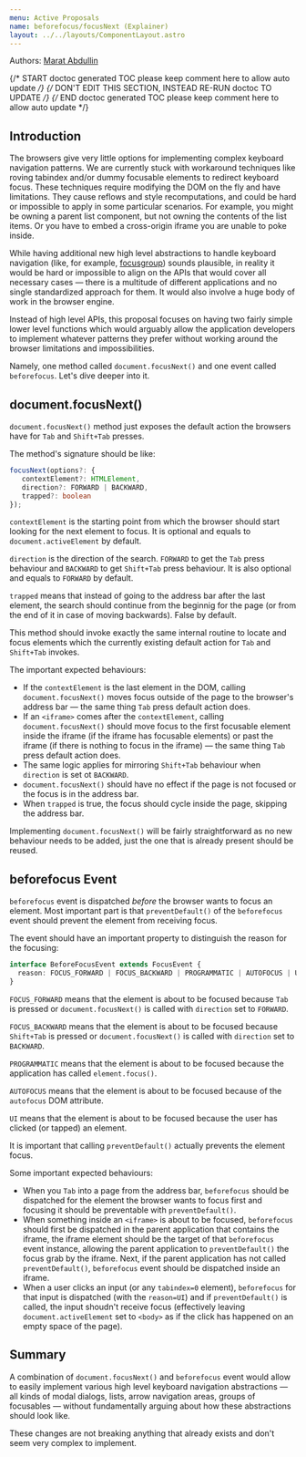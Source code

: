 ```yaml
---
menu: Active Proposals
name: beforefocus/focusNext (Explainer)
layout: ../../layouts/ComponentLayout.astro
---
```


Authors: [Marat Abdullin](https://github.com/mshoho)

{/* START doctoc generated TOC please keep comment here to allow auto update */}
{/* DON'T EDIT THIS SECTION, INSTEAD RE-RUN doctoc TO UPDATE */}
{/* END doctoc generated TOC please keep comment here to allow auto update */}

## Introduction

The browsers give very little options for implementing complex keyboard navigation
patterns. We are currently stuck with workaround techniques like roving tabindex and/or
dummy focusable elements to redirect keyboard focus. These techniques require modifying the
DOM on the fly and have limitations. They cause reflows and style recomputations, and
could be hard or impossible to apply in some particular scenarios. For example, you might
be owning a parent list component, but not owning the contents of the list items. Or
you have to embed a cross-origin iframe you are unable to poke inside.

While having additional new high level abstractions to handle keyboard navigation (like,
for example, [focusgroup](./focusgroup.explainer)) sounds plausible, in reality it
would be hard or impossible to align on the APIs that would cover all necessary cases —
there is a multitude of different applications and no single standardized approach for them.
It would also involve a huge body of work in the browser engine.

Instead of high level APIs, this proposal focuses on having two fairly simple lower level
functions which would arguably allow the application developers to implement whatever patterns
they prefer without working around the browser limitations and impossibilities.

Namely, one method called `document.focusNext()` and one event called `beforefocus`.
Let's dive deeper into it.

## document.focusNext()

`document.focusNext()` method just exposes the default action the browsers have for `Tab` and
`Shift+Tab` presses.

The method's signature should be like:

```ts
focusNext(options?: {
   contextElement?: HTMLElement,
   direction?: FORWARD | BACKWARD,
   trapped?: boolean
});
```

`contextElement` is the starting point from which the browser should start looking for the next
element to focus. It is optional and equals to `document.activeElement` by default.

`direction` is the direction of the search. `FORWARD` to get the `Tab` press behaviour and
`BACKWARD` to get `Shift+Tab` press behaviour. It is also optional and equals to `FORWARD` by
default.

`trapped` means that instead of going to the address bar after the last element, the search
should continue from the beginnig for the page (or from the end of it in case of moving
backwards). False by default.

This method should invoke exactly the same internal routine to locate and focus
elements which the currently existing default action for `Tab` and `Shift+Tab` invokes.

The important expected behaviours:

* If the `contextElement` is the last element in the DOM, calling `document.focusNext()` moves
   focus outside of the page to the browser's address bar — the same thing `Tab` press default
   action does.
* If an `<iframe>` comes after the `contextElement`, calling `document.focusNext()` should
   move focus to the first focusable element inside the iframe (if the iframe has focusable
   elements) or past the iframe (if there is nothing to focus in the iframe) — the same thing
   `Tab` press default action does.
* The same logic applies for mirroring `Shift+Tab` behaviour when `direction` is set ot `BACKWARD`.
* `document.focusNext()` should have no effect if the page is not focused or the focus is in
   the address bar.
* When `trapped` is true, the focus should cycle inside the page, skipping the address bar.

Implementing `document.focusNext()` will be fairly straightforward as no new behaviour needs
to be added, just the one that is already present should be reused.


## beforefocus Event

`beforefocus` event is dispatched _before_ the browser wants to focus an element. Most important
part is that `preventDefault()` of the `beforefocus` event should prevent the element from
receiving focus.

The event should have an important property to distinguish the reason for the focusing:

```ts
interface BeforeFocusEvent extends FocusEvent {
  reason: FOCUS_FORWARD | FOCUS_BACKWARD | PROGRAMMATIC | AUTOFOCUS | UI
}
```

`FOCUS_FORWARD` means that the element is about to be focused because `Tab` is pressed or
`document.focusNext()` is called with `direction` set to `FORWARD`.

`FOCUS_BACKWARD` means that the element is about to be focused because `Shift+Tab` is
pressed or `document.focusNext()` is called with `direction` set to `BACKWARD`.

`PROGRAMMATIC` means that the element is about to be focused because the application has
called `element.focus()`.

`AUTOFOCUS` means that the element is about to be focused because of the `autofocus` DOM
attribute.

`UI` means that the element is about to be focused because the user has clicked (or tapped)
an element.

It is important that calling `preventDefault()` actually prevents the element focus.

Some important expected behaviours:

* When you `Tab` into a page from the address bar, `beforefocus` should be dispatched for
   the element the browser wants to focus first and focusing it should be preventable with
   `preventDefault()`.
* When something inside an `<iframe>` is about to be focused, `beforefocus` should first be
   dispatched in the parent application that contains the iframe, the iframe element should
   be the target of that `beforefocus` event instance, allowing the parent application to
   `preventDefault()` the focus grab by the iframe. Next, if the parent application has not
   called `preventDefault()`, `beforefocus` event should be dispatched inside an iframe.
* When a user clicks an input (or any `tabindex=0` element), `beforefocus` for
   that input is dispatched (with the `reason=UI`) and if `preventDefault()` is called,
   the input shoudn't receive focus (effectively leaving `document.activeElement` set to
   `<body>` as if the click has happened on an empty space of the page).

## Summary

A combination of `document.focusNext()` and `beforefocus` event would allow to easily
implement various high level keyboard navigation abstractions — all kinds of modal dialogs,
lists, arrow navigation areas, groups of focusables — without fundamentally arguing about
how these abstractions should look like.

These changes are not breaking anything that already exists and don't seem very complex to
implement.
